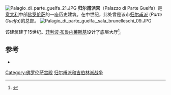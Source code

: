 [[File:Palagio_di_parte_guelfa_21.JPG|thumb]]
'''归尔甫派宫'''（Palazzo di Parte Guelfa）是[[意大利|意大利]]中部[[佛罗伦萨|佛罗伦萨]]的一座历史建筑。在中世纪，此处曾是该市[[归尔甫派和吉伯林派|归尔甫派]] (''Parte Guelfa'')的总部。
[[File:Palagio_di_parte_guelfa,_sala_brunelleschi_09.JPG|left]]

该建筑建于15世纪。[[菲利波·布鲁内莱斯基|菲利波·布鲁内莱斯基]]设计了底层大厅<ref>{{cite book|first=Sara|last= Benzi|title=Il Palagio di Parte Guelfa a Firenze|publisher=Florence University Press|year= 2006}}</ref>。

==参考==
{{reflist}}
*{{cite book|first=Sara|last= Benzi|title=Il Palagio di Parte Guelfa a Firenze|publisher=Florence University Press|year= 2006}}

{{coord|43|46|10.34|N|11|15|13.26|E|display=title}}
{{佛罗伦萨地标}}
[[Category:佛罗伦萨宫殿|Category:佛罗伦萨宫殿]]
[[Category:归尔甫派和吉伯林派战争|]]